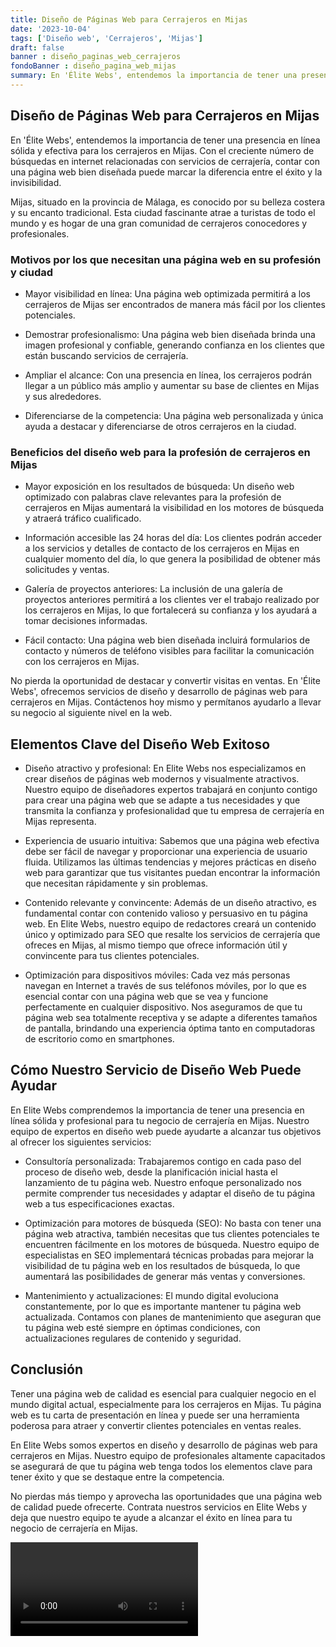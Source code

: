 ```yaml
---
title: Diseño de Páginas Web para Cerrajeros en Mijas
date: '2023-10-04'
tags: ['Diseño web', 'Cerrajeros', 'Mijas']
draft: false
banner : diseño_paginas_web_cerrajeros
fondoBanner : diseño_pagina_web_mijas
summary: En 'Élite Webs', entendemos la importancia de tener una presencia en línea sólida y efectiva para los cerrajeros en Mijas. Con el creciente número de búsquedas en internet relacionadas con servicios de cerrajería, contar con una página web bien diseñada puede marcar la diferencia entre el éxito y la invisibilidad.
---
```


## Diseño de Páginas Web para Cerrajeros en Mijas

En 'Élite Webs', entendemos la importancia de tener una presencia en línea sólida y efectiva para los cerrajeros en Mijas. Con el creciente número de búsquedas en internet relacionadas con servicios de cerrajería, contar con una página web bien diseñada puede marcar la diferencia entre el éxito y la invisibilidad.

Mijas, situado en la provincia de Málaga, es conocido por su belleza costera y su encanto tradicional. Esta ciudad fascinante atrae a turistas de todo el mundo y es hogar de una gran comunidad de cerrajeros conocedores y profesionales.

### Motivos por los que necesitan una página web en su profesión y ciudad

* Mayor visibilidad en línea: Una página web optimizada permitirá a los cerrajeros de Mijas ser encontrados de manera más fácil por los clientes potenciales.

* Demostrar profesionalismo: Una página web bien diseñada brinda una imagen profesional y confiable, generando confianza en los clientes que están buscando servicios de cerrajería.

* Ampliar el alcance: Con una presencia en línea, los cerrajeros podrán llegar a un público más amplio y aumentar su base de clientes en Mijas y sus alrededores.

* Diferenciarse de la competencia: Una página web personalizada y única ayuda a destacar y diferenciarse de otros cerrajeros en la ciudad.

### Beneficios del diseño web para la profesión de cerrajeros en Mijas

* Mayor exposición en los resultados de búsqueda: Un diseño web optimizado con palabras clave relevantes para la profesión de cerrajeros en Mijas aumentará la visibilidad en los motores de búsqueda y atraerá tráfico cualificado.

* Información accesible las 24 horas del día: Los clientes podrán acceder a los servicios y detalles de contacto de los cerrajeros en Mijas en cualquier momento del día, lo que genera la posibilidad de obtener más solicitudes y ventas.

* Galería de proyectos anteriores: La inclusión de una galería de proyectos anteriores permitirá a los clientes ver el trabajo realizado por los cerrajeros en Mijas, lo que fortalecerá su confianza y los ayudará a tomar decisiones informadas.

* Fácil contacto: Una página web bien diseñada incluirá formularios de contacto y números de teléfono visibles para facilitar la comunicación con los cerrajeros en Mijas.

No pierda la oportunidad de destacar y convertir visitas en ventas. En 'Élite Webs', ofrecemos servicios de diseño y desarrollo de páginas web para cerrajeros en Mijas. Contáctenos hoy mismo y permítanos ayudarlo a llevar su negocio al siguiente nivel en la web.

<GifSeo />

<Cta />

## Elementos Clave del Diseño Web Exitoso

- Diseño atractivo y profesional: En Elite Webs nos especializamos en crear diseños de páginas web modernos y visualmente atractivos. Nuestro equipo de diseñadores expertos trabajará en conjunto contigo para crear una página web que se adapte a tus necesidades y que transmita la confianza y profesionalidad que tu empresa de cerrajería en Mijas representa.

- Experiencia de usuario intuitiva: Sabemos que una página web efectiva debe ser fácil de navegar y proporcionar una experiencia de usuario fluida. Utilizamos las últimas tendencias y mejores prácticas en diseño web para garantizar que tus visitantes puedan encontrar la información que necesitan rápidamente y sin problemas.

- Contenido relevante y convincente: Además de un diseño atractivo, es fundamental contar con contenido valioso y persuasivo en tu página web. En Elite Webs, nuestro equipo de redactores creará un contenido único y optimizado para SEO que resalte los servicios de cerrajería que ofreces en Mijas, al mismo tiempo que ofrece información útil y convincente para tus clientes potenciales.

- Optimización para dispositivos móviles: Cada vez más personas navegan en Internet a través de sus teléfonos móviles, por lo que es esencial contar con una página web que se vea y funcione perfectamente en cualquier dispositivo. Nos aseguramos de que tu página web sea totalmente receptiva y se adapte a diferentes tamaños de pantalla, brindando una experiencia óptima tanto en computadoras de escritorio como en smartphones.

## Cómo Nuestro Servicio de Diseño Web Puede Ayudar

En Elite Webs comprendemos la importancia de tener una presencia en línea sólida y profesional para tu negocio de cerrajería en Mijas. Nuestro equipo de expertos en diseño web puede ayudarte a alcanzar tus objetivos al ofrecer los siguientes servicios:

- Consultoría personalizada: Trabajaremos contigo en cada paso del proceso de diseño web, desde la planificación inicial hasta el lanzamiento de tu página web. Nuestro enfoque personalizado nos permite comprender tus necesidades y adaptar el diseño de tu página web a tus especificaciones exactas.

- Optimización para motores de búsqueda (SEO): No basta con tener una página web atractiva, también necesitas que tus clientes potenciales te encuentren fácilmente en los motores de búsqueda. Nuestro equipo de especialistas en SEO implementará técnicas probadas para mejorar la visibilidad de tu página web en los resultados de búsqueda, lo que aumentará las posibilidades de generar más ventas y conversiones.

- Mantenimiento y actualizaciones: El mundo digital evoluciona constantemente, por lo que es importante mantener tu página web actualizada. Contamos con planes de mantenimiento que aseguran que tu página web esté siempre en óptimas condiciones, con actualizaciones regulares de contenido y seguridad.

## Conclusión

Tener una página web de calidad es esencial para cualquier negocio en el mundo digital actual, especialmente para los cerrajeros en Mijas. Tu página web es tu carta de presentación en línea y puede ser una herramienta poderosa para atraer y convertir clientes potenciales en ventas reales.

En Elite Webs somos expertos en diseño y desarrollo de páginas web para cerrajeros en Mijas. Nuestro equipo de profesionales altamente capacitados se asegurará de que tu página web tenga todos los elementos clave para tener éxito y que se destaque entre la competencia.

No pierdas más tiempo y aprovecha las oportunidades que una página web de calidad puede ofrecerte. Contrata nuestros servicios en Elite Webs y deja que nuestro equipo te ayude a alcanzar el éxito en línea para tu negocio de cerrajería en Mijas.

<Video />

<CtaBot job='Cerrajeros' city='Mijas'/>

<Gmaps query='Mijas+españa+maps' />